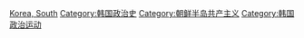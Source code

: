 [[Category:各國共產主義|Korea, South]]
[[Category:韩国政治史|Category:韩国政治史]]
[[Category:朝鲜半岛共产主义|Category:朝鲜半岛共产主义]]
[[Category:韩国政治运动|Category:韩国政治运动]]